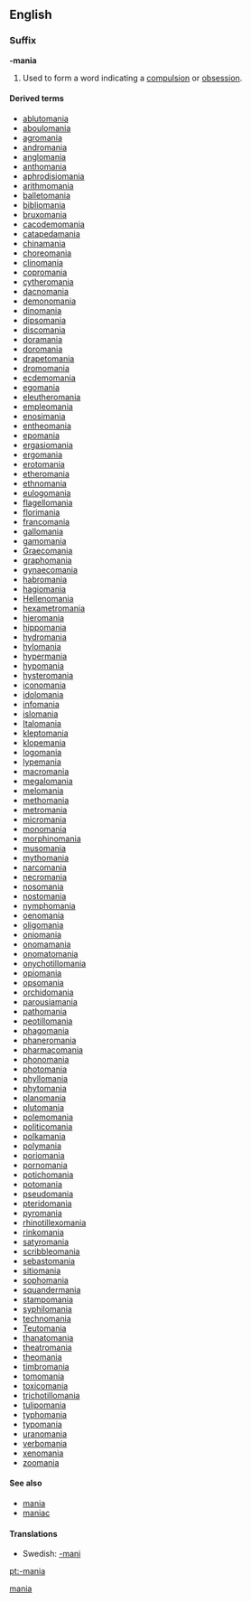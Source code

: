 ==English==

===Suffix===
'''-mania'''

#Used to form a word indicating a [[compulsion]] or [[obsession]].

====Derived terms====
*[[ablutomania]]
*[[aboulomania]]
*[[agromania]]
*[[andromania]]
*[[anglomania]]
*[[anthomania]]
*[[aphrodisiomania]]
*[[arithmomania]]
*[[balletomania]]
*[[bibliomania]]
*[[bruxomania]]
*[[cacodemomania]]
*[[catapedamania]]
*[[chinamania]]
*[[choreomania]]
*[[clinomania]]
*[[copromania]]
*[[cytheromania]]
*[[dacnomania]]
*[[demonomania]]
*[[dinomania]]
*[[dipsomania]]
*[[discomania]]
*[[doramania]]
*[[doromania]]
*[[drapetomania]]
*[[dromomania]]
*[[ecdemomania]]
*[[egomania]]
*[[eleutheromania]]
*[[empleomania]]
*[[enosimania]]
*[[entheomania]]
*[[epomania]]
*[[ergasiomania]]
*[[ergomania]]
*[[erotomania]]
*[[etheromania]]
*[[ethnomania]]
*[[eulogomania]]
*[[flagellomania]]
*[[florimania]]
*[[francomania]]
*[[gallomania]]
*[[gamomania]]
*[[Graecomania]]
*[[graphomania]]
*[[gynaecomania]]
*[[habromania]]
*[[hagiomania]]
*[[Hellenomania]]
*[[hexametromania]]
*[[hieromania]]
*[[hippomania]]
*[[hydromania]]
*[[hylomania]]
*[[hypermania]]
*[[hypomania]]
*[[hysteromania]]
*[[iconomania]]
*[[idolomania]]
*[[infomania]]
*[[islomania]]
*[[Italomania]]
*[[kleptomania]]
*[[klopemania]]
*[[logomania]]
*[[lypemania]]
*[[macromania]]
*[[megalomania]]
*[[melomania]]
*[[methomania]]
*[[metromania]]
*[[micromania]]
*[[monomania]]
*[[morphinomania]]
*[[musomania]]
*[[mythomania]]
*[[narcomania]]
*[[necromania]]
*[[nosomania]]
*[[nostomania]]
*[[nymphomania]]
*[[oenomania]]
*[[oligomania]]
*[[oniomania]]
*[[onomamania]]
*[[onomatomania]]
*[[onychotillomania]]
*[[opiomania]]
*[[opsomania]]
*[[orchidomania]]
*[[parousiamania]]
*[[pathomania]]
*[[peotillomania]]
*[[phagomania]]
*[[phaneromania]]
*[[pharmacomania]]
*[[phonomania]]
*[[photomania]]
*[[phyllomania]]
*[[phytomania]]
*[[planomania]]
*[[plutomania]]
*[[polemomania]]
*[[politicomania]]
*[[polkamania]]
*[[polymania]]
*[[poriomania]]
*[[pornomania]]
*[[potichomania]]
*[[potomania]]
*[[pseudomania]]
*[[pteridomania]]
*[[pyromania]]
*[[rhinotillexomania]]
*[[rinkomania]]
*[[satyromania]]
*[[scribbleomania]]
*[[sebastomania]]
*[[sitiomania]]
*[[sophomania]]
*[[squandermania]]
*[[stampomania]]
*[[syphilomania]]
*[[technomania]]
*[[Teutomania]]
*[[thanatomania]]
*[[theatromania]]
*[[theomania]]
*[[timbromania]]
*[[tomomania]]
*[[toxicomania]]
*[[trichotillomania]]
*[[tulipomania]]
*[[typhomania]]
*[[typomania]]
*[[uranomania]]
*[[verbomania]]
*[[xenomania]]
*[[zoomania]]

====See also====
*[[mania]]
*[[maniac]]

====Translations====
*Swedish: [[-mani]]
[[Category:English suffixes|mania]]

[[pt:-mania]]